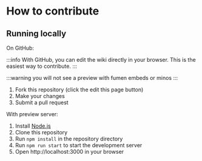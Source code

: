 # How to contribute

## Running locally

On GitHub:

:::info
With GitHub, you can edit the wiki directly in your browser. This is the easiest way to contribute.
:::

:::warning
you will not see a preview with fumen embeds or minos
:::

1. Fork this repository (click the edit this page button)
2. Make your changes
3. Submit a pull request

With preview server:

1. Install [Node.js](https://nodejs.org/en/download/)
2. Clone this repository
3. Run `npm install` in the repository directory
4. Run `npm run start` to start the development server
5. Open http://localhost:3000 in your browser
